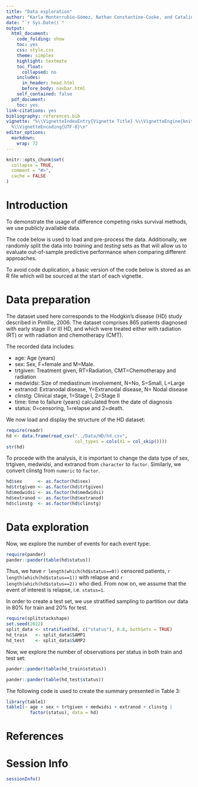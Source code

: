 ```yaml
---
title: "Data exploration"
author: "Karla Monterrubio-Gómez, Nathan Constantine-Cooke, and Catalina Vallejos"
date: "`r Sys.Date()`"
output:
  html_document:
    code_folding: show
    toc: yes
    css: style.css
    theme: simplex
    highlight: textmate
    toc_float:
      collapsed: no
    includes:
      in_header: head.html
      before_body: navbar.html
    self_contained: false
  pdf_document:
    toc: yes
link-citations: yes
bibliography: references.bib
vignette: "%\\VignetteIndexEntry{Vignette Title} %\\VignetteEngine{knitr::rmarkdown}
  %\\VignetteEncoding{UTF-8}\n"
editor_options: 
  markdown: 
    wrap: 72
---
```


```r
knitr::opts_chunk$set(
  collapse = TRUE,
  comment = "#>",
  cache = FALSE
)
```

# Introduction

To demonstrate the usage of difference competing risks survival methods,
we use publicly available data.

The code below is used to load and pre-process the data. Additionally,
we randomly split the data into *training* and *testing* sets as that
will allow us to evaluate out-of-sample predictive performance when
comparing different approaches.

To avoid code duplication, a basic version of the code below is stored
as an R file which will be sourced at the start of each vignette.

# Data preparation

The dataset used here corresponds to the Hodgkin's disease (HD) study
described in Pintilie, 2006. The dataset comprises 865 patients
diagnosed with early stage (I or II) HD, and which were treated either
with radiation (RT) or with radiation and chemotherapy (CMT).

The recorded data includes:

-   age: Age (years)
-   sex: Sex, F=female and M=Male.
-   trtgiven: Treatment given, RT=Radiation, CMT=Chemotherapy and
    radiation
-   medwidsi: Size of mediastinum involvement, N=No, S=Small, L=Large
-   extranod: Extranodal disease, Y=Extranodal disease, N= Nodal disease
-   clinstg: Clinical stage, 1=Stage I, 2=Stage II
-   time: time to failure (years) calculated from the date of diagnosis
-   status: 0=censoring, 1=relapse and 2=death.

We now load and display the structure of the HD dataset:

```r
require(readr)
hd <- data.frame(read_csv("../Data/HD/hd.csv",
                          col_types = cols(X1 = col_skip())))
str(hd)
```

To procede with the analysis, it is important to change the data type of
sex, trtgiven, medwidsi, and extranod from `character` to `factor`.
Similarly, we convert clinstg from `numeric` to `factor`.

```r
hd$sex      <- as.factor(hd$sex)
hd$trtgiven <- as.factor(hd$trtgiven)
hd$medwidsi <- as.factor(hd$medwidsi)
hd$extranod <- as.factor(hd$extranod)
hd$clinstg  <- as.factor(hd$clinstg)
```

# Data exploration

Now, we explore the number of events for each event type:

```r
require(pander)
pander::pander(table(hd$status))
```

Thus, we have `r length(which(hd$status==0))` censored patients,
`r length(which(hd$status==1))` with relapse and
`r length(which(hd$status==2))` who died. From now on, we assume that
the event of interest is relapse, i.e. `status=1`.

In order to create a test set, we use stratified sampling to partition
our data in 80% for train and 20% for test.

```r
require(splitstackshape)
set.seed(2022)
split_data <- stratified(hd, c("status"), 0.8, bothSets = TRUE)
hd_train   <- split_data$SAMP1
hd_test    <- split_data$SAMP2
```

Now, we explore the number of observations per status in both train and
test set:

```r
pander::pander(table(hd_train$status))
```

```r
pander::pander(table(hd_test$status))
```

The following code is used to create the summary presented in Table 3:

```r
library(table1)
table1(~ age + sex + trtgiven + medwidsi + extranod + clinstg | 
         factor(status), data = hd)
```

# References

::: {#refs}
:::

# Session Info

```r
sessionInfo()
```

